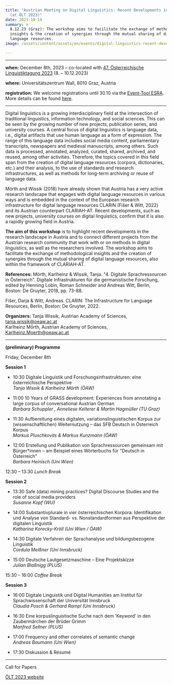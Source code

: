 ```yaml
---
title: "Austrian Meeting on Digital Linguistics: Recent Developments in Austria
  (at ÖLT 2023)"
date: 2023-10-19
summary: >
  8.12.23 (Graz): The workshop aims to facilitate the exchange of methodological
  insights & the creation of synergies through the mutual sharing of digital
  language resources.
image: /assets/content/assets/en/events/digital-linguistics-recent-developments-in-austria-olt-2023/image.png

---
```


***

**when:** December 8th, 2023 – co-located with [47. Österreichische Linguistiktagung 2023](https://sprachwissenschaft.uni-graz.at/de/forschen/oelt-2023/) (8. – 10.12.2023)

**where:** Universitätszentrum Wall, 8010 Graz, Austria

**registration:** We welcome registrations until 30.10 via the [Event-Tool ESRA](https://sprachwissenschaft.uni-graz.at/de/forschen/oelt-2023/anmeldefristen-und-registrierung/anmeldung/).\
More details can be found [here](https://sprachwissenschaft.uni-graz.at/de/forschen/oelt-2023/anmeldefristen-und-registrierung/).

***

Digital linguistics is a growing interdisciplinary field at the intersection of traditional linguistics, information technology, and social sciences. This can be seen by the growing number of new projects, publication series, and university courses. A central focus of digital linguistics is language data, i.e., digital artifacts that use human language as a form of expression. The range of this language data includes social media content, parliamentary transcripts, newspapers and medieval manuscripts, among others. Such data is processed, annotated, analyzed, curated, shared, archived, and reused, among other activities. Therefore, the topics covered in this field span from the creation of digital language resources (corpora, dictionaries, etc.) and their analysis, to the use of standards and research infrastructures, as well as methods for long-term archiving or reuse of language data.

Mörth and Wissik (2018) have already shown that Austria has a very active research landscape that engages with digital language resources in various ways and is embedded in the context of the European research infrastructure for digital language resources CLARIN (Fišer & Witt, 2022) and its Austrian counterpart CLARIAH-AT. Recent developments, such as new projects, university courses on digital linguistics, confirm that it is also a rapidly growing field in Austria.

**The aim of this workshop** is to highlight recent developments in the research landscape in Austria and to connect different projects from the Austrian research community that work with or on methods in digital linguistics, as well as the researchers involved. The workshop aims to facilitate the exchange of methodological insights and the creation of synergies through the mutual sharing of digital language resources, also within the framework of CLARIAH-AT.

**References:** Mörth, Karlheinz & Wissik, Tanja. "4. Digitale Sprachressourcen in Österreich". Digitale Infrastrukturen für die germanistische Forschung, edited by Henning Lobin, Roman Schneider and Andreas Witt, Berlin, Boston: De Gruyter, 2018, pp. 73-88.

Fišer, Darja & Witt, Andreas. CLARIN: The Infrastructure for Language Resources, Berlin, Boston: De Gruyter, 2022.

**Organizers:** Tanja Wissik, Austrian Academy of Sciences, [tanja.wissik@oeaw.ac.at](mailto:tanja.wissik@oeaw.ac.at)\
Karlheinz Mörth, Austrian Academy of Sciences, [Karlheinz.Moerth@oeaw.ac.at](mailto:Karlheinz.Moerth@oeaw.ac.at)

***

**(preliminary) Programme**

Friday, December 8th

**Session 1**

* 10:30 Digitale Linguistik und Forschungsinfrastrukturen: eine österreichische Perspektive\
  *Tanja Wissik & Karlheinz Mörth (ÖAW)*

- 11:00 10 Years of GRASS development: Experiences from annotating a large corpus of conversational Austrian German\
  *Barbara Schuppler , Anneliese Kelterer & Martin Hagmüller (TU Graz)*

* 11:30 Aufbereitung eines digitalen, variationslinguistischen Korpus zur (wissenschaftlichen) Weiternutzung – das SFB Deutsch in Österreich Korpus\
  *Markus Pluschkovits & Markus Kunzmann (ÖAW)*

- 12:00 Erstellung und Publikation von Sprachressourcen gemeinsam mit Bürger\*innen – am Beispiel eines Wörterbuchs für "Deutsch in Österreich"\
  *Barbara Heinisch (Uni Wien)*

12:30 – 13:30 *Lunch Break*

**Session 2**

* 13:30 Safe (data) mining practices? Digital Discourse Studies and the role of social media providers\
  *Susanne Kopf (WU)*

- 14:00 Substantivplurale in vier österreichischen Korpora: Identifikation und Analyse von Standard- vs. Nonstandardformen aus Perspektive der digitalen Linguistik\
  *Katharina Korecky-Kröll (Uni Wien / ÖAW)*

* 14:30 Digitale Verfahren der Sprachanalyse und bildungsbezogene Linguistik\
  *Cordula Meißner (Uni Innsbruck)*

- 15:00 Deutsche Lautgesetzmaschine – Eine Projektskizze\
  *Julian Blaßnigg (PLUS)*

15:30 – 16:00 *Coffee Break*

**Session 3**

* 16:00 Digitale Linguistik und Digital Humanities am Institut für Sprachwissenschaft der Universität Innsbruck\
  *Claudia Posch & Gerhard Rampl (Uni Innsbruck)*

- 16:30 Eine korpuslinguistische Suche nach dem 'Keyword' in den Zaubermärchen der Brüder Grimm\
  *Manfred Sellner (PLUS)*

* 17:00 Frequency and other correlates of semantic change\
  *Andreas Baumann (Uni Wien)*

- 17:30 Diskussion & Résumé

***

<Link link={{ discriminant: "news", value: "cfp-austrian-meeting-on-digital-linguistics-oelt-2023" }}>Call for Papers</Link>

[ÖLT 2023 website](https://sprachwissenschaft.uni-graz.at/de/forschen/oelt-2023/)
